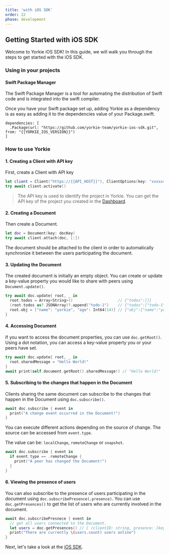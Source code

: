 ```yaml
---
title: 'with iOS SDK'
order: 22
phase: development
---
```


## Getting Started with iOS SDK

Welcome to Yorkie iOS SDK! In this guide, we will walk you through the steps to get started with the iOS SDK.

### Using in your projects

#### Swift Package Manager
The Swift Package Manager is a tool for automating the distribution of Swift code and is integrated into the swift compiler.

Once you have your Swift package set up, adding Yorkie as a dependency is as easy as adding it to the dependencies value of your Package.swift.

```
dependencies: [
  .Package(url: "https://github.com/yorkie-team/yorkie-ios-sdk.git", from: "{{YORKIE_IOS_VERSION}}")
]
```

### How to use Yorkie

#### 1. Creating a Client with API key

First, create a Client with API key

```swift
let client = Client("https://{{API_HOST}}"), ClientOptions(key: "xxxxxxxxxxxxxxxxxxxx"))
try await client.activate()
```

> The API key is used to identify the project in Yorkie. You can get the API key of the project you created in the [Dashboard]({{DASHBOARD_PATH}}).

#### 2. Creating a Document

Then create a Document.

```swift
let doc = Document(key: docKey)
try await client.attach(doc, [:])
```

The document should be attached to the client in order to automatically synchronize it between the users participating the document.

#### 3. Updating the Document

The created document is initially an empty object. You can create or update a key-value property you would like to share with peers using `Document.update()`.

```swift
try await doc.update{ root, _ in
  root.todos = Array<String>()                    // {"todos":[]}
  (root.todos as? JSONArray)?.append("todo-1")    // {"todos":["todo-1"]}
  root.obj = ["name": "yorkie", "age": Int64(14)] // {"obj":{"name":"yorkie","age":14},"todos":["todo-1"]}
}
```

#### 4. Accessing Document

If you want to access the document properties, you can use `doc.getRoot()`. Using a dot notation, you can access a key-value property you or your peers have set.

```swift
try await doc.update{ root, _ in
  root.sharedMessage = "Hello World!"
}
await print(self.document.getRoot().sharedMessage!) // "Hello World!"
```

#### 5. Subscribing to the changes that happen in the Document

Clients sharing the same document can subscribe to the changes that happen in the Document using `doc.subscribe()`.

```swift
await doc.subscribe { event in
  print("A change event occurred in the Document!")
}
```

You can execute different actions depending on the source of change. The source can be accessed from `event.type`.

The value can be: `localChange`, `remoteChange` or `snapshot`.

```swift
await doc.subscribe { event in
  if event.type == .remoteChange {
    print("A peer has changed the Document!")
  }
}
```

#### 6. Viewing the presence of users

You can also subscribe to the presence of users participating in the document using `doc.subscribePresence(.presence)`. 
You can use `doc.getPresences()` to get the list of users who are currently involved in the document.

```swift
await doc.subscribePresnece { event in 
  // get all users connected to the Document.
  let users = doc.getPresences() // [ (clientID: string, presence: [key: value]), ... ]
  print("There are currently \(users.count) users online")
}
```

Next, let's take a look at the [iOS SDK](/docs/ios-sdk).
